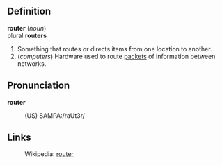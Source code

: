 == Definition ==

<b>router</b> (<i>noun</i>)
<br>plural <b>routers</b>

# Something that routes or directs items from one location to another.
# (<i>computers</i>) Hardware used to route [[packet|packets]] of information between networks.

== Pronunciation ==

<b>router</b>
:(US) SAMPA:/raUt3r/

== Links ==

:Wikipedia: [[w:router|router]]